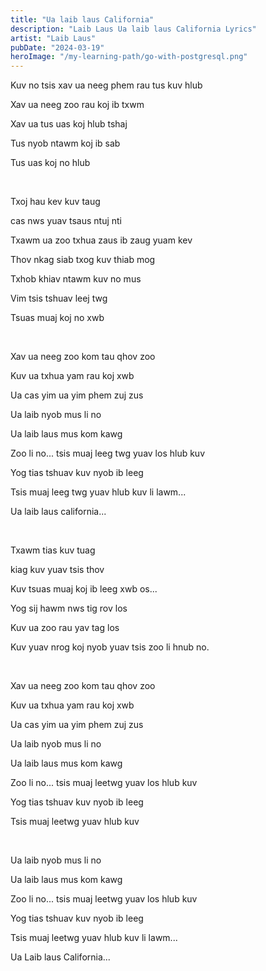 ```yaml
---
title: "Ua laib laus California"
description: "Laib Laus Ua laib laus California Lyrics"
artist: "Laib Laus"
pubDate: "2024-03-19"
heroImage: "/my-learning-path/go-with-postgresql.png"
---
```


Kuv no tsis xav ua neeg phem rau tus kuv hlub

Xav ua neeg zoo rau koj ib txwm

Xav ua tus uas koj hlub tshaj

Tus nyob ntawm koj ib sab

Tus uas koj no hlub

<br />

Txoj hau kev kuv taug

cas nws yuav tsaus ntuj nti

Txawm ua zoo txhua zaus ib zaug yuam kev

Thov nkag siab txog kuv thiab mog

Txhob khiav ntawm kuv no mus

Vim tsis tshuav leej twg

Tsuas muaj koj no xwb

<br />

Xav ua neeg zoo kom tau qhov zoo

Kuv ua txhua yam rau koj xwb

Ua cas yim ua yim phem zuj zus

Ua laib nyob mus li no

Ua laib laus mus kom kawg

Zoo li no... tsis muaj leeg twg yuav los hlub kuv

Yog tias tshuav kuv nyob ib leeg

Tsis muaj leeg twg yuav hlub kuv li lawm...

Ua laib laus california...

<br />

Txawm tias kuv tuag

kiag kuv yuav tsis thov

Kuv tsuas muaj koj ib leeg xwb os...

Yog sij hawm nws tig rov los

Kuv ua zoo rau yav tag los

Kuv yuav nrog koj nyob yuav tsis zoo li hnub no.

<br />

Xav ua neeg zoo kom tau qhov zoo

Kuv ua txhua yam rau koj xwb

Ua cas yim ua yim phem zuj zus

Ua laib nyob mus li no

Ua laib laus mus kom kawg

Zoo li no... tsis muaj leetwg yuav los hlub kuv

Yog tias tshuav kuv nyob ib leeg

Tsis muaj leetwg yuav hlub kuv

<br />

Ua laib nyob mus li no

Ua laib laus mus kom kawg

Zoo li no... tsis muaj leetwg yuav los hlub kuv

Yog tias tshuav kuv nyob ib leeg

Tsis muaj leetwg yuav hlub kuv li lawm...

Ua Laib laus California...
